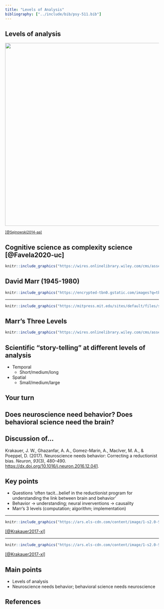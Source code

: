 ```yaml
---
title: "Levels of Analysis"
bibliography: ["../include/bib/psy-511.bib"]
---
```


## Levels of analysis

<div class="centered">
<a href="https://media.springernature.com/lw685/springer-static/image/art%3A10.1038%2Fnn.3839/MediaObjects/41593_2014_Article_BFnn3839_Fig1_HTML.jpg?as=webp">
<img src="https://media.springernature.com/lw685/springer-static/image/art%3A10.1038%2Fnn.3839/MediaObjects/41593_2014_Article_BFnn3839_Fig1_HTML.jpg?as=webp" width="600px">
</a>

<small>
[[@Sejnowski2014-aa]](http://doi.org/10.1038/nn.3839)
</small>
</div>

## Cognitive science as complexity science [@Favela2020-uc]

```r
knitr::include_graphics("https://wires.onlinelibrary.wiley.com/cms/asset/40519f8a-bf86-4289-8b40-aa6e6385b3fb/wcs1525-fig-0001-m.png")
```

## David Marr (1945-1980)

```r
knitr::include_graphics("https://encrypted-tbn0.gstatic.com/images?q=tbn:ANd9GcTZGutDYqHcIazwkXdQtGfedIVfGG-DcrtMAK_j93DQgrMI8lsiH7WGttQlgdh0-jO_u4w&usqp=CAU")
```

---

```r
knitr::include_graphics("https://mitpress.mit.edu/sites/default/files/styles/large_book_cover/http/mitp-content-server.mit.edu%3A18180/books/covers/cover/%3Fcollid%3Dbooks_covers_0%26isbn%3D9780262514620%26type%3D.jpg?itok=7HDFLFlL")
```

## Marr's Three Levels

```r
knitr::include_graphics("https://wires.onlinelibrary.wiley.com/cms/asset/baa7ce31-781c-496a-a687-4e9df7a8e371/wcs1525-fig-0003-m.jpg")
```

## Scientific "story-telling" at different levels of analysis

- Temporal
    - Short/medium/long
- Spatial
    - Small/medium/large
    
## Your turn

## Does neuroscience need behavior? Does behavioral science need the brain?

## Discussion of...

Krakauer, J. W., Ghazanfar, A. A., Gomez-Marin, A., MacIver, M. A., & Poeppel, D. (2017). Neuroscience needs behavior: Correcting a reductionist bias. *Neuron*, *93*(3), 480–490. <https://dx.doi.org/10.1016/j.neuron.2016.12.041>.

## Key points

- Questions 'often tacit...belief in the reductionist program for understanding the link between brain and behavior'
- Behavior -> understanding; neural inverventions -> causality
- Marr's 3 levels (computation; algorithm; implementation)

---

<div class="centered">
```r
knitr::include_graphics("https://ars.els-cdn.com/content/image/1-s2.0-S0896627316310406-gr3.jpg")
```

[[@Krakauer2017-xl]](http://dx.doi.org/10.1016/j.neuron.2016.12.041)
</div>

---

<div class="centered">
```r
knitr::include_graphics("https://ars.els-cdn.com/content/image/1-s2.0-S0896627316310406-gr4.jpg")
```

[[@Krakauer2017-xl]](http://dx.doi.org/10.1016/j.neuron.2016.12.041)
</div>

## Main points

- Levels of analysis
- Neuroscience needs behavior; behavioral science needs neuroscience

## References
